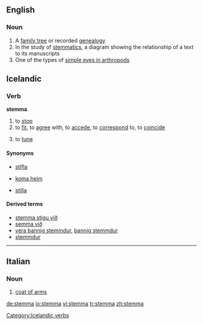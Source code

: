 ==English==
===Noun===
{{wikipedia}}
{{en-noun|stemmata}}
#A [[family tree]] or recorded [[genealogy]]
#In the study of [[w:Textual criticism#Stemmatics|stemmatics]], a diagram showing the relationship of a text to its manuscripts
#One of the types of [[w:simple eyes in arthropods#Stemmata|simple eyes in arthropods]]

==Icelandic==
===Verb===
'''stemma'''
# to [[stop]]
# to [[fit]], to [[agree]] with, to [[accede]], to [[correspond]] to, to [[coincide]]
# {{context|music|of an instrument|lang=is}} to [[tune]]

====Synonyms====
*{{sense|stop}} [[stífla]]
*{{sense|fit, agree with}} [[koma heim]]
*{{sense|tune}} [[stilla]]

====Derived terms====
*[[stemma stigu við]]
*[[semma við]]
*[[vera þannig stemmdur]], [[þannig stemmdur]]
*[[stemmdur]]

[[Category:Icelandic verbs]]

----

==Italian==

===Noun===
{{it-noun|stemm|m|a|i}}

# [[coat of arms]]

[[de:stemma]]
[[io:stemma]]
[[vi:stemma]]
[[tr:stemma]]
[[zh:stemma]]